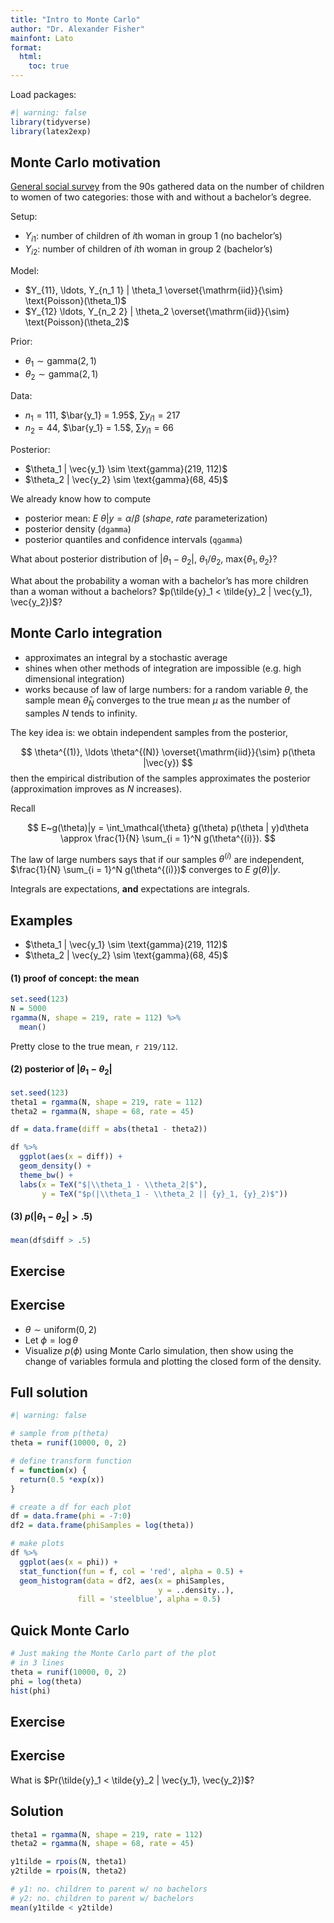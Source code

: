 ```yaml
---
title: "Intro to Monte Carlo"
author: "Dr. Alexander Fisher"
mainfont: Lato
format: 
  html:
    toc: true
---
```


Load packages: 

```r
#| warning: false
library(tidyverse)
library(latex2exp)
```

## Monte Carlo motivation

[General social survey](https://gss.norc.org/) from the 90s gathered data on the number of children to women of two categories: those with and without a bachelor's degree. 

Setup:

- $Y_{i1}$: number of children of $i$th woman in group 1 (no bachelor's)
- $Y_{i2}$: number of children of $i$th woman in group 2 (bachelor's)

Model: 

- $Y_{11}, \ldots, Y_{n_1 1} | \theta_1 \overset{\mathrm{iid}}{\sim} \text{Poisson}(\theta_1)$
- $Y_{12} \ldots, Y_{n_2 2} | \theta_2 \overset{\mathrm{iid}}{\sim} \text{Poisson}(\theta_2)$

Prior:

- $\theta_1 \sim \text{gamma}(2, 1)$
- $\theta_2 \sim \text{gamma}(2, 1)$

Data: 

- $n_1 = 111$, $\bar{y_1} = 1.95$, $\sum y_{i 1} = 217$
- $n_2 = 44$, $\bar{y_1} = 1.5$, $\sum y_{i 1} = 66$

Posterior:

- $\theta_1 | \vec{y_1} \sim \text{gamma}(219, 112)$
- $\theta_2 | \vec{y_2} \sim \text{gamma}(68, 45)$


We already know how to compute 

- posterior mean: $E~\theta | y = \alpha / \beta$ (*shape*, *rate* parameterization)
- posterior density (`dgamma`)
- posterior quantiles and confidence intervals (`qgamma`)

What about posterior distribution of $|\theta_1 - \theta_2|$, $\theta_1 / \theta_2$, $\text{max} \{\theta_1, \theta_2 \}$?

What about the probability a woman with a bachelor's has more children than a woman without a bachelors? $p(\tilde{y}_1  < \tilde{y}_2 | \vec{y_1}, \vec{y_2})$?

## Monte Carlo integration

- approximates an integral by a stochastic average
- shines when other methods of integration are impossible (e.g. high dimensional integration)
- works because of law of large numbers:  for a random variable $\theta$, the sample mean $\bar{\theta}_N$ converges to the true mean $\mu$ as the number of samples $N$ tends to infinity.

The key idea is: we obtain independent samples from the posterior, 

$$
\theta^{(1)}, \ldots \theta^{(N)} \overset{\mathrm{iid}}{\sim} p(\theta |\vec{y})
$$
then the empirical distribution of the samples approximates the posterior (approximation improves as $N$ increases).

Recall

$$
E~g(\theta)|y = \int_\mathcal{\theta} g(\theta) p(\theta | y)d\theta \approx \frac{1}{N} \sum_{i = 1}^N g(\theta^{(i)}).
$$

The law of large numbers says that if our samples $\theta^{(i)}$ are independent, $\frac{1}{N} \sum_{i = 1}^N g(\theta^{(i)})$ converges to $E~g(\theta)|y$.

:::callout-note
Integrals are expectations, **and** expectations are integrals.
:::

## Examples

- $\theta_1 | \vec{y_1} \sim \text{gamma}(219, 112)$
- $\theta_2 | \vec{y_2} \sim \text{gamma}(68, 45)$

#### (1) proof of concept: the mean

```r
set.seed(123)
N = 5000
rgamma(N, shape = 219, rate = 112) %>%
  mean()
```

Pretty close to the true mean, `r 219/112`. 

#### (2) posterior of $|\theta_1 - \theta_2|$

```r
set.seed(123)
theta1 = rgamma(N, shape = 219, rate = 112)
theta2 = rgamma(N, shape = 68, rate = 45)

df = data.frame(diff = abs(theta1 - theta2))

df %>%
  ggplot(aes(x = diff)) + 
  geom_density() +
  theme_bw() +
  labs(x = TeX("$|\\theta_1 - \\theta_2|$"),
       y = TeX("$p(|\\theta_1 - \\theta_2 || {y}_1, {y}_2)$"))
```

#### (3) $p(|\theta_1 - \theta_2|> .5)$

```r
mean(df$diff > .5)
```


::: panel-tabset
## Exercise

::: callout-important
## Exercise
- $\theta  \sim \text{uniform}(0, 2)$
- Let $\phi = \log \theta$
- Visualize $p(\phi)$ using Monte Carlo simulation, then show using the change of variables formula and plotting the closed form of the density.
:::

## Full solution

```r
#| warning: false

# sample from p(theta)
theta = runif(10000, 0, 2)

# define transform function
f = function(x) {
  return(0.5 *exp(x))
}

# create a df for each plot
df = data.frame(phi = -7:0)
df2 = data.frame(phiSamples = log(theta))

# make plots
df %>%
  ggplot(aes(x = phi)) +
  stat_function(fun = f, col = 'red', alpha = 0.5) +
  geom_histogram(data = df2, aes(x = phiSamples,
                                 y = ..density..),
               fill = 'steelblue', alpha = 0.5)

```

## Quick Monte Carlo

```r
# Just making the Monte Carlo part of the plot 
# in 3 lines
theta = runif(10000, 0, 2)
phi = log(theta)
hist(phi)
```
:::


::: panel-tabset

## Exercise 

::: callout-important
## Exercise

What is $Pr(\tilde{y}_1  < \tilde{y}_2 | \vec{y_1}, \vec{y_2})$?
:::

## Solution
```r
theta1 = rgamma(N, shape = 219, rate = 112)
theta2 = rgamma(N, shape = 68, rate = 45)

y1tilde = rpois(N, theta1)
y2tilde = rpois(N, theta2)

# y1: no. children to parent w/ no bachelors
# y2: no. children to parent w/ bachelors
mean(y1tilde < y2tilde)
```

:::
